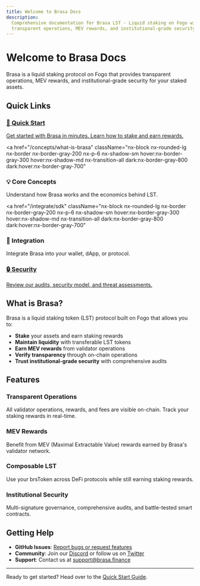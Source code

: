 ```yaml
---
title: Welcome to Brasa Docs
description:
  Comprehensive documentation for Brasa LST - Liquid staking on Fogo with
  transparent operations, MEV rewards, and institutional-grade security.
---
```


# Welcome to Brasa Docs

Brasa is a liquid staking protocol on Fogo that provides transparent operations,
MEV rewards, and institutional-grade security for your staked assets.

## Quick Links

<div className="nx-mt-6 nx-grid nx-grid-cols-1 nx-gap-4 sm:nx-grid-cols-2">
  <a href="/getting-started/quickstart" className="nx-block nx-rounded-lg nx-border nx-border-gray-200 nx-p-6 nx-shadow-sm hover:nx-border-gray-300 hover:nx-shadow-md nx-transition-all dark:nx-border-gray-800 dark:hover:nx-border-gray-700">
    <h3 className="nx-text-lg nx-font-semibold nx-mb-2">🚀 Quick Start</h3>
    <p className="nx-text-gray-600 dark:nx-text-gray-400">Get started with Brasa in minutes. Learn how to stake and earn rewards.</p>
  </a>

<a
  href="/concepts/what-is-brasa"
  className="nx-block nx-rounded-lg nx-border nx-border-gray-200 nx-p-6 nx-shadow-sm hover:nx-border-gray-300 hover:nx-shadow-md nx-transition-all dark:nx-border-gray-800 dark:hover:nx-border-gray-700"
>
  <h3 className="nx-text-lg nx-font-semibold nx-mb-2">💡 Core Concepts</h3>
  <p className="nx-text-gray-600 dark:nx-text-gray-400">
    Understand how Brasa works and the economics behind LST.
  </p>
</a>

<a
  href="/integrate/sdk"
  className="nx-block nx-rounded-lg nx-border nx-border-gray-200 nx-p-6 nx-shadow-sm hover:nx-border-gray-300 hover:nx-shadow-md nx-transition-all dark:nx-border-gray-800 dark:hover:nx-border-gray-700"
>
  <h3 className="nx-text-lg nx-font-semibold nx-mb-2">🔧 Integration</h3>
  <p className="nx-text-gray-600 dark:nx-text-gray-400">
    Integrate Brasa into your wallet, dApp, or protocol.
  </p>
</a>

  <a href="/security/audits" className="nx-block nx-rounded-lg nx-border nx-border-gray-200 nx-p-6 nx-shadow-sm hover:nx-border-gray-300 hover:nx-shadow-md nx-transition-all dark:nx-border-gray-800 dark:hover:nx-border-gray-700">
    <h3 className="nx-text-lg nx-font-semibold nx-mb-2">🔒 Security</h3>
    <p className="nx-text-gray-600 dark:nx-text-gray-400">Review our audits, security model, and threat assessments.</p>
  </a>
</div>

## What is Brasa?

Brasa is a liquid staking token (LST) protocol built on Fogo that allows you to:

- **Stake** your assets and earn staking rewards
- **Maintain liquidity** with transferable LST tokens
- **Earn MEV rewards** from validator operations
- **Verify transparency** through on-chain operations
- **Trust institutional-grade security** with comprehensive audits

## Features

### Transparent Operations

All validator operations, rewards, and fees are visible on-chain. Track your
staking rewards in real-time.

### MEV Rewards

Benefit from MEV (Maximal Extractable Value) rewards earned by Brasa's validator
network.

### Composable LST

Use your brsToken across DeFi protocols while still earning staking rewards.

### Institutional Security

Multi-signature governance, comprehensive audits, and battle-tested smart
contracts.

## Getting Help

- **GitHub Issues**:
  [Report bugs or request features](https://github.com/brasa-finance/brasa-docs/issues)
- **Community**: Join our [Discord](https://discord.gg/brasa) or follow us on
  [Twitter](https://twitter.com/brasafinance)
- **Support**: Contact us at
  [support@brasa.finance](mailto:support@brasa.finance)

---

Ready to get started? Head over to the
[Quick Start Guide](/getting-started/quickstart).
